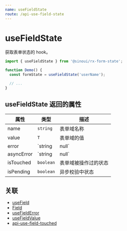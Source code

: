 ```yaml
---
name: useFieldState
route: /api-use-field-state
---
```


# useFieldState

获取表单状态的 hook。

```ts
import { useFieldState } from '@sinoui/rx-form-state';

function Demo() {
  const formState = useFieldState('userName');

  // ...
}
```

## useFieldState 返回的属性

| 属性       | 类型      | 描述                 |
| ---------- | --------- | -------------------- |
| name       | `string`  | 表单域名称           |
| value      | `T`       | 表单域的值           |
| error      | `string   | null`                | 表单域的校验错误信息 |
| asyncError | `string   | null`                | 表单域异步错误 |
| isTouched  | `boolean` | 表单域被操作过的状态 |
| isPending  | `boolean` | 异步校验中状态       |

## 关联

- [useField](api-use-field)
- [Field](api-field-component)
- [useFieldError](api-use-field-error)
- [useFieldValue](api-use-field-value)
- [api-use-field-touched](api-use-field-touched)
